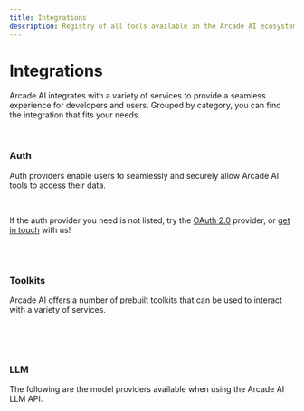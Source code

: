 ```yaml
---
title: Integrations
description: Registry of all tools available in the Arcade AI ecosystem
---
```



# Integrations

Arcade AI integrates with a variety of services to provide a seamless experience for developers and users. Grouped by category, you can find the integration that fits your needs.

<br />

### Auth

Auth providers enable users to seamlessly and securely allow Arcade AI tools to access their data.

<br />

<div className={styles.toolGrid}>
  <ToolCard
    name="GitHub"
    image="github"
    summary="Authorize tools and agents with GitHub, including private repositories"
    link="/integrations/auth/github"
    category="Auth"
  />
  <ToolCard
    name="Google"
    image="google"
    summary="Authorize tools and agents with Google: Gmail, Calendar, YouTube, Drive, and more"
    link="/integrations/auth/google"
    category="Auth"
  />
  <ToolCard
    name="LinkedIn"
    image="linkedin"
    summary="Authorize tools and agents with LinkedIn"
    link="/integrations/auth/linkedin"
    category="Auth"
  />
  <ToolCard
    name="Microsoft"
    image="msft"
    summary="Authorize tools and agents with Microsoft Graph"
    link="/integrations/auth/microsoft"
    category="Auth"
  />
  <ToolCard
    name="Slack"
    image="slack"
    summary="Authorize tools and agents with Slack"
    link="/integrations/auth/slack"
    category="Auth"
  />
  <ToolCard
    name="Spotify"
    image="spotify"
    summary="Authorize tools and agents with Spotify"
    link="/integrations/auth/spotify"
    category="Auth"
  />
  <ToolCard
    name="X"
    image="twitter"
    summary="Authorize tools and agents with X (Twitter)"
    link="/integrations/auth/x"
    category="Auth"
  />
  <ToolCard
    name="Zoom"
    image="zoom"
    summary="Authorize tools and agents with Zoom"
    link="/integrations/auth/zoom"
    category="Auth"
  />
  <ToolCard
    name="OAuth 2.0"
    image="oauth2"
    summary="Authorize tools and agents with any OAuth 2.0-compatible provider"
    link="/integrations/auth/oauth2"
    category="Auth"
  />
</div>

If the auth provider you need is not listed, try the [OAuth 2.0](/integrations/oauth) provider, or [get in touch](mailto:contact@arcade-ai.com) with us!

<br />
<br />

### Toolkits

Arcade AI offers a number of prebuilt toolkits that can be used to interact with a variety of services.

<br />

<div className={styles.toolGrid}>
    <ToolCard
        name="GitHub"
        image="github"
        summary="Interact with private and public GitHub repositories, issues, pull requests, and more"
        link="/integrations/toolkits/Github/github"
        category="Toolkit"
    />
    <ToolCard
        name="Gmail"
        image="gmail"
        summary="Send, write, draft, delete, trash, and search Gmail emails with your agents."
        link="/integrations/toolkits/Google/gmail"
        category="Toolkit"
    />
    <ToolCard
        name="Google Calendar"
        image="google_calendar"
        summary="Create, update, delete, and search events in Google Calendar with your agents."
        link="/integrations/toolkits/Google/calendar"
        category="Toolkit"
    />
    <ToolCard
        name="Google Docs"
        image="google_docs"
        summary="Create, edit, and get information about Google Docs documents with your agents."
        link="/integrations/toolkits/Google/docs"
        category="Toolkit"
    />
    <ToolCard
        name="Google Drive"
        image="google_drive"
        summary="List documents in Google Drive with your agents."
        link="/integrations/toolkits/Google/drive"
        category="Toolkit"
    />
    <ToolCard
        name="Search"
        image="serpapi"
        summary="Use SerpAPI to search the web for information"
        link="/integrations/toolkits/search"
        category="Toolkit"
    />
    <ToolCard
        name="Slack"
        image="slack"
        summary="Send and receive messages to Slack channels and users with agents"
        link="/integrations/toolkits/slack"
        category="Toolkit"
    />
    <ToolCard
        name="Web"
        image="web"
        summary="Scrape web pages, crawl websites, and map websites with agents using Firecrawl"
        link="/integrations/toolkits/Web/web"
        category="Toolkit"
    />
    <ToolCard
        name="X"
        image="twitter"
        summary="Integrate agents with X (Twitter), including tweets, users, and more"
        link="/integrations/toolkits/x"
        category="Toolkit"
    />

</div>

<br />
<br />

### LLM

The following are the model providers available when using the Arcade AI LLM API.

<br />

<div className={styles.toolGrid}>
  <ToolCard
    name="OpenAI"
    image="openai"
    summary="Use OpenAI models with Arcade AI tools"
    link="/integrations/models/openai"
    category="LLM"
  />
  <ToolCard
    name="Anthropic"
    image="anthropic"
    summary="Use Anthropic models with Arcade AI tools"
    link="/integrations/models/anthropic"
    category="LLM"
  />
  <ToolCard
    name="Ollama"
    image="ollama"
    summary="Use Ollama models with Arcade AI tools"
    link="/integrations/models/ollama"
    category="LLM"
  />
  <ToolCard
    name="Groq"
    image="groq"
    summary="Use Models hosted on Groq"
    link="/integrations/models/groq"
    category="LLM"
  />
</div>
